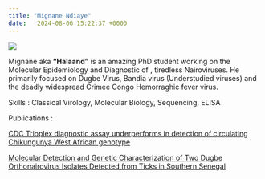 ```yaml
---
title: "Mignane Ndiaye"
date:   2024-08-06 15:22:37 +0000
---
```



![](Mecanicien_1.png)

Mignane aka **"Halaand"** is an amazing PhD student working on the Molecular Epidemiology and Diagnostic of , tiredless Nairoviruses. He primarily focused on Dugbe Virus, Bandia virus (Understudied viruses) and the deadly widespread Crimee Congo Hemorraghic fever virus.

Skills : Classical Virology, Molecular Biology, Sequencing, ELISA


Publications :

[CDC Trioplex diagnostic assay underperforms in detection of circulating Chikungunya West African genotype](https://journals.asm.org/doi/epub/10.1128/jcm.00405-24)

[Molecular Detection and Genetic Characterization of Two Dugbe Orthonairovirus Isolates Detected from Ticks in Southern Senegal](https://www.mdpi.com/1999-4915/16/6/964)















